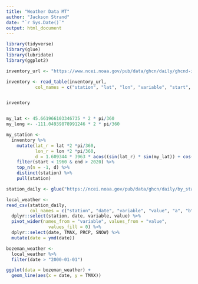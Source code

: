 ```yaml
---
title: "Weather Data MT"
author: "Jackson Strand"
date: "`r Sys.Date()`"
output: html_document
---
```


```r
library(tidyverse)
library(glue)
library(lubridate)
library(ggplot2)
```



```r
inventory_url <- "https://www.ncei.noaa.gov/pub/data/ghcn/daily/ghcnd-inventory.txt"

inventory <- read_table(inventory_url,
           col_names = c("station", "lat", "lon", "variable", "start", "end"))


inventory


my_lat <- 45.661966103346735 * 2 * pi/360
my_long <- -111.04939878991246 * 2 * pi/360

my_station <- 
  inventory %>%
    mutate(lat_r = lat *2 *pi/360,
           lon_r = lon *2 *pi/360,
           d = 1.609344 * 3963 * acos((sin(lat_r) * sin(my_lat)) + cos(lat_r) * cos(my_lat) * cos(my_long - lon_r))) %>%
    filter(start < 1960 & end > 2020) %>%
    top_n(n = -1, d) %>%
    distinct(station) %>%
    pull(station)

station_daily <- glue("https://ncei.noaa.gov/pub/data/ghcn/daily/by_station/{my_station}.csv.gz")

local_weather <- 
read_csv(station_daily,
         col_names = c("station", "date", "variable", "value", "a", "b", "c", "d")) %>%
  dplyr::select(station, date, variable, value) %>%
  pivot_wider(names_from = "variable", values_from = "value",
                values_fill = 0) %>%
  dplyr::select(date, TMAX, PRCP, SNOW) %>%
  mutate(date = ymd(date))

```


```r
bozeman_weather <-
  local_weather %>%
  filter(date > "2000-01-01")

ggplot(data = bozeman_weather) +
  geom_line(aes(x = date, y = TMAX))
```


